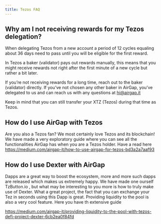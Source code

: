 ```yaml
---
title: Tezos FAQ
---
```


## Why am I not receiving rewards for my Tezos delegation?

When delegating Tezos from a new account a period of 12 cycles equaling about 36 days need to pass until you will be eligible for the first reward.

In Tezos a baker (validator) pays out rewards manually, this means that you might receive rewards not right after the first minute of a new cycle but rather a bit later.

If you’re not receiving rewards for a long time, reach out to the baker (validator) directly. If you’ve not chosen any other baker in AirGap, you’ve delegated to us and can reach us with any questions at hi@airgap.it

Keep in mind that you can still transfer your XTZ (Tezos) during that time as Tezos.

## How do I use AirGap with Tezos

Are you also a Tezos fan? We most certainly love Tezos and its blockchain! We have made a very exploratory guide where you can see all the functionalities AirGap has when you are a Tezos holder. Have a read here https://medium.com/airgap-it/how-to-use-airgap-for-tezos-bd3a2a7aaf93

## How do I use Dexter with AirGap

Dapps are a great way to boost the ecosystem, more and more such dapps are released which makes us extremely happy. We have made one ourself TzButton.io , but what may be interesting to you more is how to truly make use of Dexter. What a great project, the fact that you can exchange your Tez in seconds using this Dapp is great. Providing liquidity to the pool is also a very cool feature. Here you have th extensive guide

https://medium.com/airgap-it/providing-liquidity-to-the-pool-with-tezos-defi-project-dexter-6cb2ea0f84fd